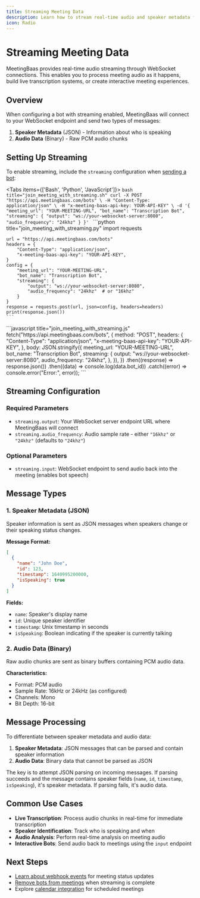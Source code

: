 ```yaml
---
title: Streaming Meeting Data
description: Learn how to stream real-time audio and speaker metadata from meetings using WebSocket connections
icon: Radio
---
```


# Streaming Meeting Data

MeetingBaas provides real-time audio streaming through WebSocket connections. This enables you to process meeting audio as it happens, build live transcription systems, or create interactive meeting experiences.

## Overview

When configuring a bot with streaming enabled, MeetingBaas will connect to your WebSocket endpoint and send two types of messages:

1. **Speaker Metadata** (JSON) - Information about who is speaking
2. **Audio Data** (Binary) - Raw PCM audio chunks

## Setting Up Streaming

To enable streaming, include the `streaming` configuration when [sending a bot](/docs/api/getting-started/sending-a-bot):

<Tabs items={['Bash', 'Python', 'JavaScript']}>
  <Tab value="Bash">
    ```bash title="join_meeting_with_streaming.sh"
    curl -X POST "https://api.meetingbaas.com/bots" \
         -H "Content-Type: application/json" \
         -H "x-meeting-baas-api-key: YOUR-API-KEY" \
         -d '{
               "meeting_url": "YOUR-MEETING-URL",
               "bot_name": "Transcription Bot",
               "streaming": {
                 "output": "ws://your-websocket-server:8080",
                 "audio_frequency": "24khz"
               }
             }'
    ```
  </Tab>
  <Tab value="Python">
    ```python title="join_meeting_with_streaming.py"
    import requests

    url = "https://api.meetingbaas.com/bots"
    headers = {
        "Content-Type": "application/json",
        "x-meeting-baas-api-key": "YOUR-API-KEY",
    }
    config = {
        "meeting_url": "YOUR-MEETING-URL",
        "bot_name": "Transcription Bot",
        "streaming": {
            "output": "ws://your-websocket-server:8080",
            "audio_frequency": "24khz"  # or "16khz"
        }
    }
    response = requests.post(url, json=config, headers=headers)
    print(response.json())
    ```
  </Tab>
  <Tab value="JavaScript">
    ```javascript title="join_meeting_with_streaming.js"
    fetch("https://api.meetingbaas.com/bots", {
      method: "POST",
      headers: {
        "Content-Type": "application/json",
        "x-meeting-baas-api-key": "YOUR-API-KEY",
      },
      body: JSON.stringify({
        meeting_url: "YOUR-MEETING-URL",
        bot_name: "Transcription Bot",
        streaming: {
          output: "ws://your-websocket-server:8080",
          audio_frequency: "24khz",
        },
      }),
    })
      .then((response) => response.json())
      .then((data) => console.log(data.bot_id))
      .catch((error) => console.error("Error:", error));
    ```
  </Tab>
</Tabs>

## Streaming Configuration

### Required Parameters

- `streaming.output`: Your WebSocket server endpoint URL where MeetingBaas will connect
- `streaming.audio_frequency`: Audio sample rate - either `"16khz"` or `"24khz"` (defaults to `"24khz"`)

### Optional Parameters

- `streaming.input`: WebSocket endpoint to send audio back into the meeting (enables bot speech)

## Message Types

### 1. Speaker Metadata (JSON)

Speaker information is sent as JSON messages when speakers change or their speaking status changes.

**Message Format:**
```json
[
  {
    "name": "John Doe",
    "id": 123,
    "timestamp": 1640995200000,
    "isSpeaking": true
  }
]
```

**Fields:**
- `name`: Speaker's display name
- `id`: Unique speaker identifier  
- `timestamp`: Unix timestamp in seconds
- `isSpeaking`: Boolean indicating if the speaker is currently talking

### 2. Audio Data (Binary)

Raw audio chunks are sent as binary buffers containing PCM audio data.

**Characteristics:**
- Format: PCM audio
- Sample Rate: 16kHz or 24kHz (as configured)
- Channels: Mono
- Bit Depth: 16-bit

## Message Processing

To differentiate between speaker metadata and audio data:

1. **Speaker Metadata**: JSON messages that can be parsed and contain speaker information
2. **Audio Data**: Binary data that cannot be parsed as JSON

The key is to attempt JSON parsing on incoming messages. If parsing succeeds and the message contains speaker fields (`name`, `id`, `timestamp`, `isSpeaking`), it's speaker metadata. If parsing fails, it's audio data.

## Common Use Cases

- **Live Transcription**: Process audio chunks in real-time for immediate transcription
- **Speaker Identification**: Track who is speaking and when
- **Audio Analysis**: Perform real-time analysis on meeting audio
- **Interactive Bots**: Send audio back to meetings using the `input` endpoint

## Next Steps

- [Learn about webhook events](/docs/api/getting-started/getting-the-data) for meeting status updates
- [Remove bots from meetings](/docs/api/getting-started/removing-a-bot) when streaming is complete
- Explore [calendar integration](/docs/api/getting-started/calendars) for scheduled meetings
